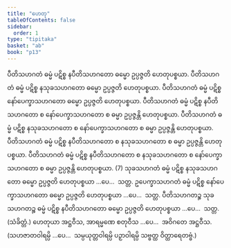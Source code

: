 ```yaml
---
title: "ဟေတု"
tableOfContents: false
sidebar:
  order: 1
type: "tipitaka"
basket: "ab"
book: "p13"
---
```



<DynamicBreadcrumb />

<Division number="35" book="p13" e="ch" v="40" p="186">

<Paragraph number="78" book="p13">
ပီတိသဟဂတံ ဓမ္မံ ပဋိစ္စ နပီတိသဟဂတော ဓမ္မော ဥပ္ပဇ္ဇတိ ဟေတုပစ္စယာ. ပီတိသဟဂတံ ဓမ္မံ ပဋိစ္စ နသုခသဟဂတော ဓမ္မော ဥပ္ပဇ္ဇတိ ဟေတုပစ္စယာ. ပီတိသဟဂတံ ဓမ္မံ ပဋိစ္စ နော်ပေက္ခာသဟဂတော ဓမ္မော ဥပ္ပဇ္ဇတိ ဟေတုပစ္စယာ. ပီတိသဟဂတံ ဓမ္မံ ပဋိစ္စ နပီတိသဟဂတော စ နော်ပေက္ခာသဟဂတော စ ဓမ္မာ ဥပ္ပဇ္ဇန္တိ ဟေတုပစ္စယာ. ပီတိသဟဂတံ ဓမ္မံ ပဋိစ္စ နသုခသဟဂတော စ နော်ပေက္ခာသဟဂတော စ ဓမ္မာ ဥပ္ပဇ္ဇန္တိ ဟေတုပစ္စယာ. ပီတိသဟဂတံ ဓမ္မံ ပဋိစ္စ နပီတိသဟဂတော စ နသုခသဟဂတော စ ဓမ္မာ ဥပ္ပဇ္ဇန္တိ ဟေတုပစ္စယာ. ပီတိသဟဂတံ ဓမ္မံ ပဋိစ္စ နပီတိသဟဂတော စ နသုခသဟဂတော စ နော်ပေက္ခာသဟဂတော စ ဓမ္မာ ဥပ္ပဇ္ဇန္တိ ဟေတုပစ္စယာ. (7)
</Paragraph>

<Paragraph number="79" book="p13">
သုခသဟဂတံ ဓမ္မံ ပဋိစ္စ နသုခသဟဂတော ဓမ္မော ဥပ္ပဇ္ဇတိ ဟေတုပစ္စယာ …ပေ…  သတ္တ.
</Paragraph>

<Paragraph number="80" book="p13">
ဥပေက္ခာသဟဂတံ ဓမ္မံ ပဋိစ္စ နော်ပေက္ခာသဟဂတော ဓမ္မော ဥပ္ပဇ္ဇတိ ဟေတုပစ္စယာ …ပေ…  သတ္တ.
</Paragraph>

<Paragraph number="81" book="p13">
ပီတိသဟဂတဉ္စ သုခသဟဂတဉ္စ ဓမ္မံ ပဋိစ္စ နပီတိသဟဂတော ဓမ္မော ဥပ္ပဇ္ဇတိ ဟေတုပစ္စယာ …ပေ…  သတ္တ. (သံခိတ္တံ.)
</Paragraph>

<Paragraph number="82" book="p13">
ဟေတုယာ အဋ္ဌဝီသ, အာရမ္မဏေ စတုဝီသ …ပေ…  အဝိဂတေ အဋ္ဌဝီသ.
</Paragraph>

<Paragraph number="83" book="p13">
(သဟဇာတဝါရမ္ပိ …ပေ…  သမ္ပယုတ္တဝါရမ္ပိ ပဉှာဝါရမ္ပိ သဗ္ဗတ္ထ ဝိတ္ထာရေတဗ္ဗံ.)
</Paragraph>
</Division>